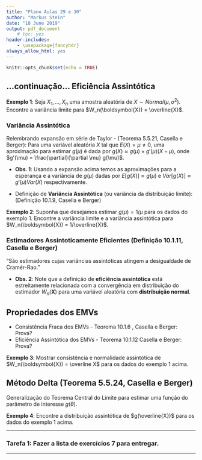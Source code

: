```yaml
---
title: "Plano Aulas 29 e 30"
author: "Markus Stein"
date: "18 June 2019"
output: pdf_document
    # toc: yes
header-includes:
    - \usepackage{fancyhdr}
always_allow_html: yes
---
```

\addtolength{\headheight}{1.0cm} 
\pagestyle{fancyplain} 
\rhead{\includegraphics[height=1.5cm]{/home/markus/Downloads/Logo-40-anos-estatistica.png}}
\lhead{\includegraphics[height=1.5cm]{/home/markus/Downloads/logoIME60.jpg}}
\chead{UNIVERSIDADE FEDERAL DO RIO GRANDE DO SUL \\
INSTITUTO DE MATEMÁTICA E ESTATÍSTICA \\
DEPARTAMENTO DE ESTATÍSTICA \\
\vspace{0.3cm}
MAT02023 - INFERÊNCIA A - 2019/1
}
\renewcommand{\headrulewidth}{0pt} 


```r
knitr::opts_chunk$set(echo = TRUE)
```

<!-- lista 3 e 4-->
<!-- bolsa voluntaria, projeto SES, horas complementares + aplicacao real + R world , atraves do NAE? -->

<!-- ## Imagem do livro "An Introduction to Statistical Learning with Applications in R" -->

<!-- ver exemplo eduardo... pensar em outros exemplos... -->

<!-- glossario pesquisar completness: http://glossario.spestatistica.pt/ -->

<!-- teorema da equivalencia... ou Lehmann-Scheffé... não necessita suficiência, garante suficiência, provar! -->

<!-- problemas para trabalho - avaliar cmputacional e teoria verossimilhanca/posteriori --> 
<!-- todos os trabalhos serao compostos por: problema (estimacao x predicao x previsao...classificacao, aprendizzado sup nao sup...), dados (como obter... citar site... webscraping, APIs), metodos (explicar o m[etodo de estimacao... otimizacao?, funcao software?) discutir propriedades, consistencia e eficiaencia dos estimadores...suposicoes, resultados e conclusao. -->

<!-- 1. Modelo de estoque - qual problema similar...pesquisar -->
<!--   - estimacao funcional - comparar com o estimador parametrico -->
<!--   - tenho os codigos -->

<!-- 2. problema dos penalties - clusters de estrela -->
<!--   - estimacao de intensidades de retangulos ou clusters pontuais (estatistica scan) -->
<!--   - tenho os dados -->

<!-- 3. Estimacao da Prevalencia (proporcao) de animais doentes -->
<!--   - estimacao bayesiana (discutir prioris) x estimacao por maxima verossimilhanca -->
<!--   - eduardo tem os dados -->

<!-- 4. Estimacao em dados longitudianais/espaciais -->
<!--   - design-based X model based - amostra complexa X maxima verossimilhanca X bayesiana -->
<!--   - dados longitudinais da dissertacao -->
<!--   - dados espaciais da monografia -->

<!-- 5. Estimacao combinando amostra complexa e census data -->
<!--   - Tese -->
<!--   - SES - obitos fetais e info -->


<!-- 6. Problemas em risco? classificacao? o que eh interessante -->
<!-- regularizacao -->
<!-- james-stein x emv x bayesiana -->
<!-- eficiencia thomas -->


<!-- ???? metodo de otimizacao / teoremas -->
<!-- 7. newral networks? -->

<!-- 8. OTimizacao -- SGD x newthon-raphson x scoring Fisher -->
<!-- EM algorithm....bootstrap... -->
<!-- 9. Teoremas? -->


## ...continuação... Eficiência Assintótica
**Exemplo 1**: Seja $X_1, \ldots, X_n$ uma amostra aleatória de $X \sim Normal(\mu, \sigma^2)$. Encontre a variância limite para $W_n(\boldsymbol{X}) = \overline{X}$.

\vspace{0.3cm}

### Variância Assintótica
Relembrando expansão em série de Taylor - (Teorema 5.5.21, Casella e Berger): Para uma variável aleatória $X$ tal que $E(X) = \mu \neq 0$, uma aproximação para estimar $g(\mu)$ é dada por $g(X) \approx g(\mu) + g'(\mu) (X-\mu)$, onde $g'(\mu) = \frac{\partial}{\partial \mu} g(\mu)$.

* **Obs. 1**: Usando a expansão acima temos as aproximações para a esperança e a variância de $g(\mu)$ dadas por $E \left[ g(X) \right] \approx g(\mu)$ e $Var \left[ g(X) \right] \approx g'(\mu) Var(X)$ respectivamente.

\vspace{0.3cm}

* Definição de **Variância Assintótica** (ou variância da distribuição limite): (Definição 10.1.9, Casella e Berger)

\vspace{0.3cm}

**Exemplo 2**: Suponha que desejamos estimar $g(\mu) = 1/\mu$ para os dados do exemplo 1. Encontre a variância limite e a variância assintótica para $W_n(\boldsymbol{X}) = 1/\overline{X}$.

\vspace{0.3cm}

### Estimadores Assintoticamente Eficientes (Definição 10.1.11, Casella e Berger)
"São estimadores cujas variâncias assintóticas atingem a desigualdade de Cramér-Rao."  

* **Obs. 2**: Note que a definição de **eficiência assintótica** está estreitamente relacionada com a convergência em distribuição do estimador $W_n(\boldsymbol{X})$ para uma variável aleatória com **distribuição normal**.

\vspace{0.3cm}

## Propriedades dos EMVs
* Consistência Fraca dos EMVs - Teorema 10.1.6 , Casella e Berger:  Prova?  
* Eficiência Assintótica dos EMVs - Teorema 10.1.12  Casella e Berger: Prova?

\vspace{0.3cm}

**Exemplo 3**: Mostrar consistência e normalidade assintótica de $W_n(\boldsymbol{X}) = \overline X$ para os dados do exemplo 1 acima.

\pagebreak

\vspace{0.3cm}

## Método Delta (Teorema 5.5.24, Casella e Berger)  
Generalização do Teorema Central do Limite para estimar uma função do parâmetro de interesse $g(\theta)$.

\vspace{0.3cm}

**Exemplo 4**: Encontre a distribuição assintótica de $g(\overline{X})$ para os dados do exemplo 1 acima.

<!-- nao falei de EQM para estimador bayesiano... explorar vies no caso bayesiano... -->
<!-- comparar Verossimilhança / Bayesian / Complex Sampling -->

\vspace{1cm}

***
### Tarefa 1: Fazer a lista de exercícios 7 para entregar.

<!-- ### Tarefa 2: Ler páginas 68 a 72 das "Notas de Aula". -->
***


<!-- Lista complementar.... estimar odds? prevalencia? -->
<!-- provar Consistencia dos EMVs -->
<!-- provar Eficiência assintótica dos EMVs -->
